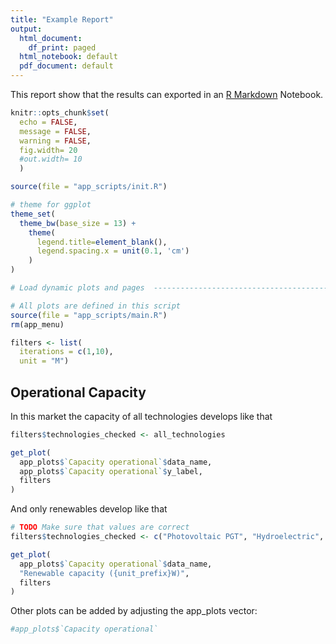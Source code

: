 ```yaml
---
title: "Example Report"
output:
  html_document:
    df_print: paged
  html_notebook: default
  pdf_document: default
---
```


This report show that the results can exported in an [R Markdown](http://rmarkdown.rstudio.com) Notebook.


```r

knitr::opts_chunk$set(
  echo = FALSE, 
  message = FALSE, 
  warning = FALSE,
  fig.width= 20
  #out.width= 10
  )

source(file = "app_scripts/init.R")

# theme for ggplot
theme_set(
  theme_bw(base_size = 13) + 
    theme(
      legend.title=element_blank(),
      legend.spacing.x = unit(0.1, 'cm')
    )
)

# Load dynamic plots and pages  --------------------------------------------------------

# All plots are defined in this script
source(file = "app_scripts/main.R")
rm(app_menu)
```

```r
filters <- list(
  iterations = c(1,10),
  unit = "M")
```


## Operational Capacity

In this market the capacity of all technologies develops like that


```r

filters$technologies_checked <- all_technologies

get_plot(
  app_plots$`Capacity operational`$data_name, 
  app_plots$`Capacity operational`$y_label, 
  filters
)

```

And only renewables develop like that

```r

# TODO Make sure that values are correct
filters$technologies_checked <- c("Photovoltaic PGT", "Hydroelectric", "Onshore wind PGT", "Offshore wind PGT")

get_plot(
  app_plots$`Capacity operational`$data_name, 
  "Renewable capacity ({unit_prefix}W)", 
  filters
)

```

Other plots can be added by adjusting the app_plots vector:

```r
#app_plots$`Capacity operational`
```



